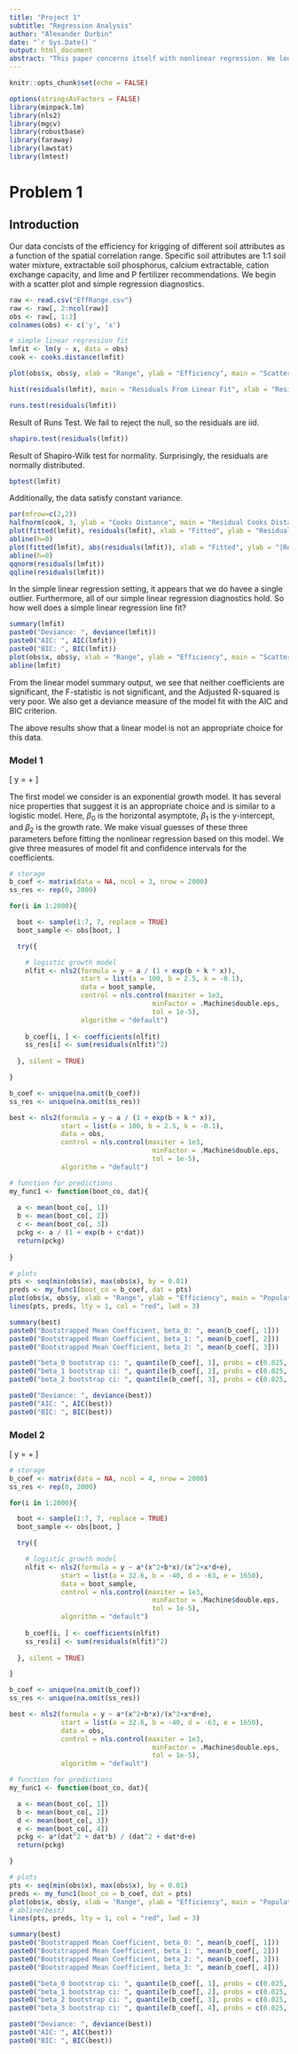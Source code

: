 ```yaml
---
title: "Project 1"
subtitle: "Regression Analysis"
author: "Alexander Durbin"
date: "`r Sys.Date()`"
output: html_document
abstract: "This paper concerns itself with nonlinear regression. We look at two different datasets where either the true underlying model is known or unknown. We compare multiple models with the deviance measure, AIC, and BIC. We then make inference with boostrap confidence intervals. On this basis we choose a best fitting model."
---
```


```r
knitr::opts_chunk$set(echo = FALSE)
```

```r
options(stringsAsFactors = FALSE)
library(minpack.lm)
library(nls2)
library(mgcv)
library(robustbase)
library(faraway)
library(lawstat)
library(lmtest)
```

# Problem 1

## Introduction

Our data concists of the efficiency for krigging of different soil attributes as a function of the spatial correlation range. Specific soil attributes are 1:1 soil water mixture, extractable soil phosphorus, calcium extractable, cation exchange capacity, and lime and P fertilizer recommendations. We begin with a scatter plot and simple regression diagnostics.

```r

raw <- read.csv("EffRange.csv")
raw <- raw[, 2:ncol(raw)]
obs <- raw[, 1:2]
colnames(obs) <- c('y', 'x')

# simple linear regression fit
lmfit <- lm(y ~ x, data = obs)
cook <- cooks.distance(lmfit)

```

```r

plot(obs$x, obs$y, xlab = "Range", ylab = "Efficiency", main = "Scatter plot of Range Versus Efficiency")

```

```r

hist(residuals(lmfit), main = "Residuals From Linear Fit", xlab = "Residuals")

```

```r

runs.test(residuals(lmfit))

```

Result of Runs Test. We fail to reject the null, so the residuals are iid.

```r

shapiro.test(residuals(lmfit))

```

Result of Shapiro-Wilk test for normality. Surprisingly, the residuals are normally distributed.

```r

bptest(lmfit)

```

Additionally, the data satisfy constant variance.

```r

par(mfrow=c(2,2))
halfnorm(cook, 3, ylab = "Cooks Distance", main = "Residual Cooks Distance")
plot(fitted(lmfit), residuals(lmfit), xlab = "Fitted", ylab = "Residuals", main = "Residuals Versus Fitted")
abline(h=0)
plot(fitted(lmfit), abs(residuals(lmfit)), xlab = "Fitted", ylab = "|Residuals|", main = "|Residuals| Versus Fitted")
abline(h=0)
qqnorm(residuals(lmfit))
qqline(residuals(lmfit))

```

In the simple linear regression setting, it appears that we do havee a single outlier. Furthermore, all of our simple linear regression diagnostics hold. So how well does a simple linear regression line fit? 

```r

summary(lmfit)
paste0("Deviance: ", deviance(lmfit))
paste0("AIC: ", AIC(lmfit))
paste0("BIC: ", BIC(lmfit))
plot(obs$x, obs$y, xlab = "Range", ylab = "Efficiency", main = "Scatter plot of Range Versus Efficiency")
abline(lmfit)

```

From the linear model summary output, we see that neither coefficients are significant, the F-statistic is not significant, and the Adjusted R-squared is very poor. We also get a deviance measure of the model fit with the AIC and BIC criterion. 

The above results show that a linear model is not an appropriate choice for this data.

### Model 1

\[
y = \frac{\beta_0}{1 + exp(\beta_1 + \beta_2x)} + \epsilon
\]

The first model we consider is an exponential growth model. It has several nice properties that suggest it is an appropriate choice and is similar to a logistic model. Here, $\beta_0$ is the horizontal asymptote, $\beta_1$ is the y-intercept, and $\beta_2$ is the growth rate. We make visual guesses of these three parameters before fitting the nonlinear regression based on this model. We give three measures of model fit and confidence intervals for the coefficients. 

```r

# storage
b_coef <- matrix(data = NA, ncol = 3, nrow = 2000)
ss_res <- rep(0, 2000)

for(i in 1:2000){

  boot <- sample(1:7, 7, replace = TRUE)
  boot_sample <- obs[boot, ]

  try({

    # logistic growth model
    nlfit <- nls2(formula = y ~ a / (1 + exp(b + k * x)),
                  start = list(a = 100, b = 2.5, k = -0.1),
                  data = boot_sample,
                  control = nls.control(maxiter = 1e3,
                                    minFactor = .Machine$double.eps,
                                    tol = 1e-5),
                  algorithm = "default")
    
    b_coef[i, ] <- coefficients(nlfit)
    ss_res[i] <- sum(residuals(nlfit)^2)
    
  }, silent = TRUE)

}

b_coef <- unique(na.omit(b_coef))
ss_res <- unique(na.omit(ss_res))

best <- nls2(formula = y ~ a / (1 + exp(b + k * x)),
             start = list(a = 100, b = 2.5, k = -0.1),
             data = obs,
             control = nls.control(maxiter = 1e3,
                                    minFactor = .Machine$double.eps,
                                    tol = 1e-5),
             algorithm = "default")

# function for predictions
my_func1 <- function(boot_co, dat){
  
  a <- mean(boot_co[, 1])
  b <- mean(boot_co[, 2])
  c <- mean(boot_co[, 3])
  pckg <- a / (1 + exp(b + c*dat))
  return(pckg)
  
}

# plots
pts <- seq(min(obs$x), max(obs$x), by = 0.01)
preds <- my_func1(boot_co = b_coef, dat = pts)
plot(obs$x, obs$y, xlab = "Range", ylab = "Efficiency", main = "Population Growth Model Fit")
lines(pts, preds, lty = 1, col = "red", lwd = 3)

```

```r

summary(best)
paste0("Bootstrapped Mean Coefficient, beta_0: ", mean(b_coef[, 1]))
paste0("Bootstrapped Mean Coefficient, beta_1: ", mean(b_coef[, 2]))
paste0("Bootstrapped Mean Coefficient, beta_2: ", mean(b_coef[, 3]))

paste0("beta_0 bootstrap ci: ", quantile(b_coef[, 1], probs = c(0.025, 0.975)))
paste0("beta_1 bootstrap ci: ", quantile(b_coef[, 2], probs = c(0.025, 0.975)))
paste0("beta_2 bootstrap ci: ", quantile(b_coef[, 3], probs = c(0.025, 0.975)))

paste0("Deviance: ", deviance(best))
paste0("AIC: ", AIC(best))
paste0("BIC: ", BIC(best))

```

### Model 2

\[
y = \frac{\beta_0(x^2+x\beta_1)}{x^2+x\beta_2+\beta_3} + \epsilon
\]

```r

# storage
b_coef <- matrix(data = NA, ncol = 4, nrow = 2000)
ss_res <- rep(0, 2000)

for(i in 1:2000){

  boot <- sample(1:7, 7, replace = TRUE)
  boot_sample <- obs[boot, ]

  try({

    # logistic growth model
    nlfit <- nls2(formula = y ~ a*(x^2+b*x)/(x^2+x*d+e),
             start = list(a = 32.6, b = -40, d = -63, e = 1650),
             data = boot_sample,
             control = nls.control(maxiter = 1e3,
                                    minFactor = .Machine$double.eps,
                                    tol = 1e-5),
             algorithm = "default")
    
    b_coef[i, ] <- coefficients(nlfit)
    ss_res[i] <- sum(residuals(nlfit)^2)
    
  }, silent = TRUE)

}

b_coef <- unique(na.omit(b_coef))
ss_res <- unique(na.omit(ss_res))

best <- nls2(formula = y ~ a*(x^2+b*x)/(x^2+x*d+e),
             start = list(a = 32.6, b = -40, d = -63, e = 1650),
             data = obs,
             control = nls.control(maxiter = 1e3,
                                    minFactor = .Machine$double.eps,
                                    tol = 1e-5),
             algorithm = "default")

# function for predictions
my_func1 <- function(boot_co, dat){

  a <- mean(boot_co[, 1])
  b <- mean(boot_co[, 2])
  d <- mean(boot_co[, 3])
  e <- mean(boot_co[, 4])
  pckg <- a*(dat^2 + dat*b) / (dat^2 + dat*d+e)
  return(pckg)

}

# plots
pts <- seq(min(obs$x), max(obs$x), by = 0.01)
preds <- my_func1(boot_co = b_coef, dat = pts)
plot(obs$x, obs$y, xlab = "Range", ylab = "Efficiency", main = "Population Growth Model Fit")
# abline(best)
lines(pts, preds, lty = 1, col = "red", lwd = 3)

```

```r

summary(best)
paste0("Bootstrapped Mean Coefficient, beta_0: ", mean(b_coef[, 1]))
paste0("Bootstrapped Mean Coefficient, beta_1: ", mean(b_coef[, 2]))
paste0("Bootstrapped Mean Coefficient, beta_2: ", mean(b_coef[, 3]))
paste0("Bootstrapped Mean Coefficient, beta_3: ", mean(b_coef[, 4]))

paste0("beta_0 bootstrap ci: ", quantile(b_coef[, 1], probs = c(0.025, 0.975)))
paste0("beta_1 bootstrap ci: ", quantile(b_coef[, 2], probs = c(0.025, 0.975)))
paste0("beta_2 bootstrap ci: ", quantile(b_coef[, 3], probs = c(0.025, 0.975)))
paste0("beta_3 bootstrap ci: ", quantile(b_coef[, 4], probs = c(0.025, 0.975)))

paste0("Deviance: ", deviance(best))
paste0("AIC: ", AIC(best))
paste0("BIC: ", BIC(best))

```
